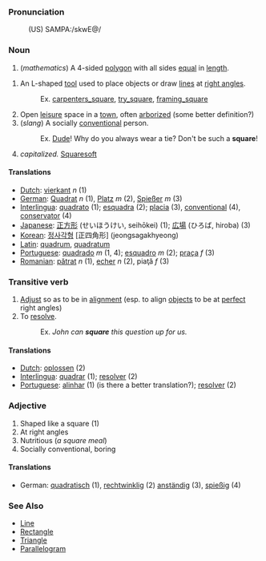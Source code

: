 ===Pronunciation===
:(US) SAMPA:/skwE@/

===Noun===
# (<i>mathematics</i>) A 4-sided [[polygon]] with all sides [[equal]] in [[length]].


# An L-shaped [[tool]] used to place objects or draw [[line]]s at [[right angle]]s.
#:Ex. [[carpenters_square]], [[try_square]], [[framing_square]]
# Open [[leisure]] space in a [[town]], often [[arborize]]d (some better definition?)
# (''slang'') A socially [[conventional]] person.
#:Ex. [[Dude]]!  Why do you always wear a tie? Don't be such a '''square'''!
# ''capitalized.'' [[Squaresoft]]

====Translations====
*[[Dutch]]: [[vierkant]] ''n'' (1)
*[[German]]: [[Quadrat]] ''n'' (1), [[Platz]] ''m'' (2), [[Spießer]] ''m'' (3)
*[[Interlingua]]: [[quadrato]] (1); [[esquadra]] (2); [[placia]] (3), [[conventional]] (4), [[conservator]] (4)
*[[Japanese]]: [[正方形]] (せいほうけい, seihōkei) (1); [[広場]] (ひろば, hiroba) (3)
*[[Korean]]: [[정사각형]] [正四角形] (jeongsagakhyeong)
*[[Latin]]: [[quadrum]], [[quadratum]]
*[[Portuguese]]: [[quadrado]] ''m'' (1, 4); [[esquadro]] ''m'' (2); [[praça]] ''f'' (3)
*[[Romanian]]: [[pătrat]] ''n'' (1), [[echer]] ''n'' (2), piaţă ''f'' (3)

===Transitive verb===
# [[Adjust]] so as to be in [[alignment]] (esp. to align [[object]]s to be at [[perfect]] right angles)
# To [[resolve]].
#:Ex. <i>John can <b>square</b> this question up for us.</i>

====Translations====
*[[Dutch]]: [[oplossen]] (2)
*[[Interlingua]]: [[quadrar]] (1); [[resolver]] (2)
*[[Portuguese]]: [[alinhar]] (1) (is there a better translation?); [[resolver]] (2)

===Adjective===

# Shaped like a square (1)
# At right angles
# Nutritious (''a square meal'')
# Socially conventional, boring

====Translations====

*German: [[quadratisch]] (1), [[rechtwinklig]] (2) [[anständig]] (3), [[spießig]] (4)

===See Also===
*[[Line]]
*[[Rectangle]]
*[[Triangle]]
*[[Parallelogram]]